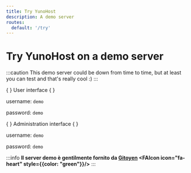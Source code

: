 ```yaml
---
title: Try YunoHost
description: A demo server
routes:
  default: '/try'
---
```





# Try YunoHost on a demo server

:::caution
This demo server could be down from time to time, but at least you can test and that's really cool :)
:::

<div style={{display: "flex"}} >
<YunoHostDocsCard>
  <YunoHostDocsCardHeading url="https://demo.yunohost.org/?target=_blank&classes=btn,btn-lg,btn-success" color="#30ae40"> {
  } <FAIcon icon='fa-user'/> User interface {
  } </YunoHostDocsCardHeading>

  username: `demo`

  password: `demo`
</YunoHostDocsCard>

<YunoHostDocsCard>
  <YunoHostDocsCardHeading url="https://demo.yunohost.org/yunohost/admin/?target=_blank&classes=btn,btn-lg,btn-primary" color="#1267da"> {
  } <FAIcon icon='fa-cog'/> Administration interface {
  } </YunoHostDocsCardHeading>

  username: `demo`

  password: `demo`

</YunoHostDocsCard>
</div>

:::info
**Il server demo è gentilmente fornito da [Gitoyen](https://www.gitoyen.net?target=_blank) <FAIcon icon="fa-heart" style={{color: "green"}}/>**
:::
